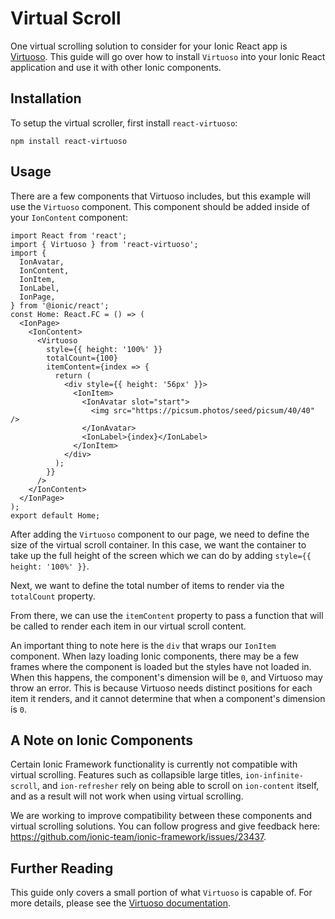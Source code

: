 # Virtual Scroll

One virtual scrolling solution to consider for your Ionic React app is [Virtuoso](https://virtuoso.dev/). This guide will go over how to install `Virtuoso` into your Ionic React application and use it with other Ionic components.

## Installation

To setup the virtual scroller, first install `react-virtuoso`:

```shell
npm install react-virtuoso
```

## Usage

There are a few components that Virtuoso includes, but this example will use the `Virtuoso` component. This component should be added inside of your `IonContent` component:

```tsx
import React from 'react';
import { Virtuoso } from 'react-virtuoso';
import {
  IonAvatar,
  IonContent,
  IonItem,
  IonLabel,
  IonPage,
} from '@ionic/react';
const Home: React.FC = () => (
  <IonPage>
    <IonContent>
      <Virtuoso
        style={{ height: '100%' }}
        totalCount={100}
        itemContent={index => {
          return (
            <div style={{ height: '56px' }}>
              <IonItem>
                <IonAvatar slot="start">
                  <img src="https://picsum.photos/seed/picsum/40/40" />
                </IonAvatar>
                <IonLabel>{index}</IonLabel>
              </IonItem>
            </div>
          );
        }}
      />
    </IonContent>
  </IonPage>
);
export default Home;
```

After adding the `Virtuoso` component to our page, we need to define the size of the virtual scroll container. In this case, we want the container to take up the full height of the screen which we can do by adding `style={{ height: '100%' }}`.

Next, we want to define the total number of items to render via the `totalCount` property.

From there, we can use the `itemContent` property to pass a function that will be called to render each item in our virtual scroll content.

An important thing to note here is the `div` that wraps our `IonItem` component. When lazy loading Ionic components, there may be a few frames where the component is loaded but the styles have not loaded in. When this happens, the component's dimension will be `0`, and Virtuoso may throw an error. This is because Virtuoso needs distinct positions for each item it renders, and it cannot determine that when a component's dimension is `0`.

## A Note on Ionic Components

Certain Ionic Framework functionality is currently not compatible with virtual scrolling. Features such as collapsible large titles, `ion-infinite-scroll`, and `ion-refresher` rely on being able to scroll on `ion-content` itself, and as a result will not work when using virtual scrolling.

We are working to improve compatibility between these components and virtual scrolling solutions. You can follow progress and give feedback here: https://github.com/ionic-team/ionic-framework/issues/23437.

## Further Reading

This guide only covers a small portion of what `Virtuoso` is capable of. For more details, please see the [Virtuoso documentation](https://virtuoso.dev/).

